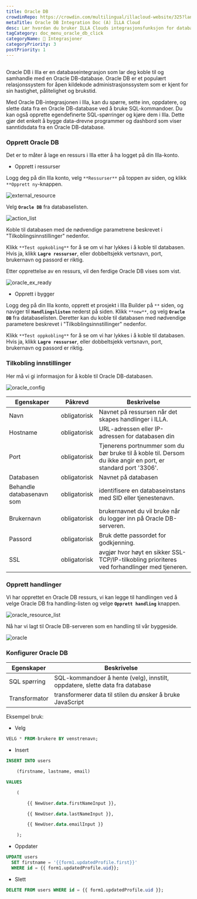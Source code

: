 ```yaml
---
title: Oracle DB
crowdinRepo: https://crowdin.com/multilingual/illacloud-website/325?languages=no&filter=basic&value=0
metaTitle: Oracle DB Integration Doc (A) ILLA Cloud
desc: Lær hvordan du bruker ILLA Clouds integrasjonsfunksjon for databasen å koble til og samhandle med OracleDB-databasen din på noen få enkle trinn.
tagCategory: doc_menu_oracle_db_click
categoryName: 🔨 Integrasjoner
categoryPriority: 3
postPriority: 1
---
```


## <h2 hidden>Hva er Oracle DB?</h2>

Oracle DB i Illa er en databaseintegrasjon som lar deg koble til og samhandle med en Oracle DB-database. Oracle DB er et populært relasjonssystem for åpen kildekode administrasjonssystem som er kjent for sin hastighet, pålitelighet og brukstid.

Med Oracle DB-integrasjonen i Illa, kan du spørre, sette inn, oppdatere, og slette data fra en Oracle DB-database ved å bruke SQL-kommandoer. Du kan også opprette egendefinerte SQL-spørringer og kjøre dem i Illa. Dette gjør det enkelt å bygge data-drevne programmer og dashbord som viser sanntidsdata fra en Oracle DB-database.

### Opprett Oracle DB

Det er to måter å lage en ressurs i Illa etter å ha logget på din Illa-konto. 

-   Opprett i ressurser

Logg deg på din Illa konto, velg `**Ressurser**` på toppen av siden, og klikk `**Opprett ny`-knappen. 

![external_resource](https://cdn.illacloud.com/official-website/img/docs/external_resource.png)

Velg **`Oracle DB`** fra databaselisten.

![action_list](https://cdn.illacloud.com/official-website/img/docs/action_list.png)

Koble til databasen med de nødvendige parametrene beskrevet i "Tilkoblingsinnstillinger" nedenfor. 

Klikk `**Test oppkobling**` for å se om vi har lykkes i å koble til databasen. Hvis ja, klikk **`Lagre ressurser`**, eller dobbeltsjekk vertsnavn, port, brukernavn og passord er riktig.

Etter opprettelse av en ressurs, vil den ferdige Oracle DB vises som vist.

![oracle_ex_ready](https://cdn.illacloud.com/official-website/img/docs/oracle_ex_ready.png)

-   Opprett i bygger

Logg deg på din Illa konto, opprett et prosjekt i Illa Builder på `**` siden, og naviger til **`Handlingslisten`** nederst på siden. Klikk `**new**`, og velg **`Oracle DB`** fra databaselisten. Deretter kan du koble til databasen med nødvendige parametere beskrevet i "Tilkoblingsinnstillinger" nedenfor.

Klikk `**Test oppkobling**` for å se om vi har lykkes i å koble til databasen. Hvis ja, klikk **`Lagre ressurser`**, eller dobbeltsjekk vertsnavn, port, brukernavn og passord er riktig.

### Tilkobling innstillinger

Her må vi gi informasjon for å koble til Oracle DB-databasen.

![oracle_config](https://cdn.illacloud.com/official-website/img/docs/oracle_config.png)

| Egenskaper                | Påkrevd       | Beskrivelse                                                                                                   |
| ------------------------- | ------------- | ------------------------------------------------------------------------------------------------------------- |
| Navn                      | obligatorisk  | Navnet på ressursen når det skapes handlinger i ILLA.                                                         |
| Hostname                  | obligatorisk  | URL-adressen eller IP-adressen for databasen din                                                              |
| Port                      | obligatorisk  | Tjenerens portnummer som du bør bruke til å koble til. Dersom du ikke angir en port, er standard port '3306'. |
| Databasen                 | obligatorisk  | Navnet på databasen                                                                                           |
| Behandle databasenavn som | obligatorisk  | identifisere en databaseinstans med SID eller tjenestenavn.                                                   |
| Brukernavn                | obligatorisk  | brukernavnet du vil bruke når du logger inn på Oracle DB-serveren.                                            |
| Passord                   | obligatorisk  | Bruk dette passordet for godkjenning.                                                                         |
| SSL                       | obligatorisk  | avgjør hvor høyt en sikker SSL-TCP/IP-tilkobling prioriteres ved forhandlinger med tjeneren.                  |

### Opprett handlinger

Vi har opprettet en Oracle DB ressurs, vi kan legge til handlingen ved å velge Oracle DB fra handling-listen og velge **`Opprett handling`** knappen.

![oracle_resource_list](https://cdn.illacloud.com/official-website/img/docs/oracle_resource_list.png)

 Nå har vi lagt til Oracle DB-serveren som en handling til vår byggeside.

![oracle](https://cdn.illacloud.com/official-website/img/docs/oracle.png)

### Konfigurer Oracle DB

| Egenskaper    | Beskrivelse                                                                  |
| ------------- | ---------------------------------------------------------------------------- |
| SQL spørring  | SQL-kommandoer å hente (velg), innstilt, oppdatere, slette data fra database |
| Transformator | transformerer data til stilen du ønsker å bruke JavaScript                   |

Eksempel bruk:

-   Velg

```sql
VELG * FROM-brukere BY venstrenavn;
```

-   Insert

```sql
INSERT INTO users

	(firstname, lastname, email)

VALUES

	(

		{{ NewUser.data.firstNameInput }},

		{{ NewUser.data.lastNameInput }},

		{{ NewUser.data.emailInput }}

	);
```

-   Oppdater

```sql
UPDATE users
  SET firstname = '{{form1.updatedProfile.first}}'
  WHERE id = {{ form1.updatedProfile.uid}};
```

-   Slett

```sql
DELETE FROM users WHERE id = {{ form1.updatedProfile.uid }};
```
